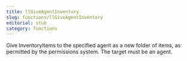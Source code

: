 ```yaml
---
title: llGiveAgentInventory
slug: functions/llGiveAgentInventory
editorial: stub
category: functions
---
```


<LSLFunction name="llGiveAgentInventory"/>

Give InventoryItems to the specified agent as a new folder of items, as permitted by the permissions system. The target must be an agent.
